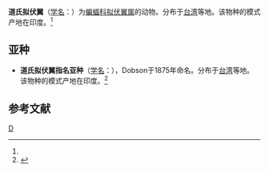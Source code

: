 {{Speciesbox
| taxon = Scotozous dormeri
| binomial_authority = (Dobson, 1875)<ref name='id322'>{{cite web| url =http://www.bioinfo.cn/db05/BjdwSpecies.php?action=view&id=322| title =道氏拟伏翼| work =《中国动物物种编目数据库》| publisher =中国科学院微生物研究所| author =中国科学院动物研究所| accessdate =2009-03-27| deadurl =yes| archiveurl =https://web.archive.org/web/20160305094809/http://www.bioinfo.cn/db05/BjdwSpecies.php?action=view&id=322| archivedate =2016-03-05}}</ref>
}}

'''道氏拟伏翼'''（[[学名|学名]]：{{lang|la|''Scotozous dormeri''}}）为[[蝙蝠科|蝙蝠科]][[拟伏翼属|拟伏翼属]]的动物。分布于[[台湾|台湾]]等地。该物种的模式产地在印度。<ref name='id322'/>

==亚种==
*'''道氏拟伏翼指名亚种'''（[[学名|学名]]：{{lang|la|''Scotozous dormeri dormeri''}}），Dobson于1875年命名。分布于[[台湾|台湾]]等地。该物种的模式产地在印度。<ref name='id323'>{{cite web| url =http://www.bioinfo.cn/db05/BjdwSpecies.php?action=view&id=323| title =道氏拟伏翼指名亚种| work =《中国动物物种编目数据库》| publisher =中国科学院微生物研究所| author =中国科学院动物研究所| accessdate =2009-03-27| deadurl =yes| archiveurl =https://web.archive.org/web/20160305000738/http://www.bioinfo.cn/db05/BjdwSpecies.php?action=view&id=323| archivedate =2016-03-05}}</ref>

== 参考文献 ==
{{reflist}}

{{蝙蝠小作品}}
{{Taxonbar}}
[[Category:拟伏翼属|D]]